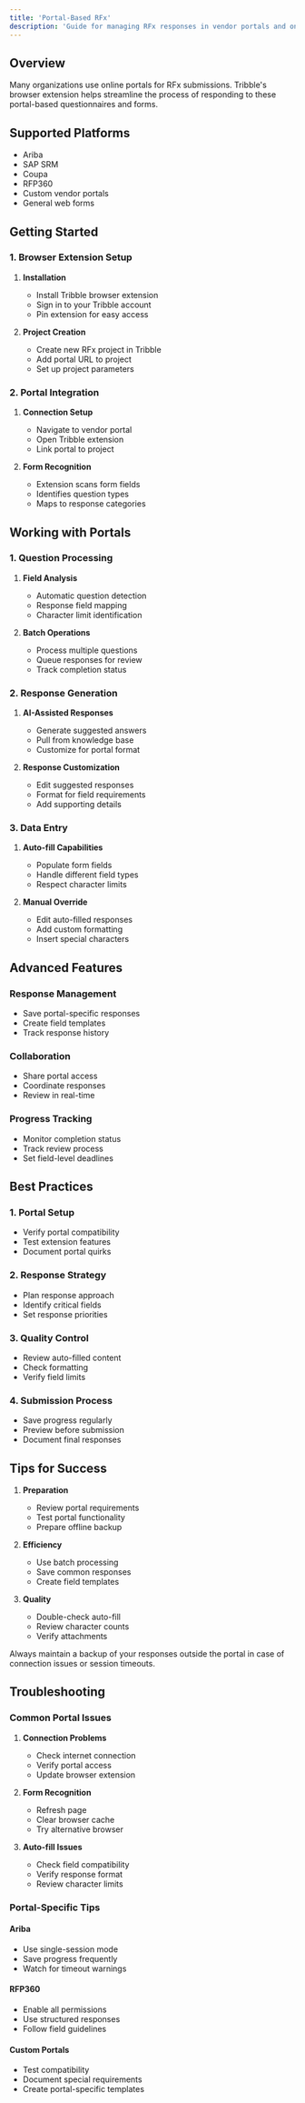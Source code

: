 ```yaml
---
title: 'Portal-Based RFx'
description: 'Guide for managing RFx responses in vendor portals and online forms using Tribble'
---
```


## Overview

Many organizations use online portals for RFx submissions. Tribble's browser extension helps streamline the process of responding to these portal-based questionnaires and forms.

## Supported Platforms

- Ariba
- SAP SRM
- Coupa
- RFP360
- Custom vendor portals
- General web forms

## Getting Started

### 1. Browser Extension Setup

1. **Installation**
   - Install Tribble browser extension
   - Sign in to your Tribble account
   - Pin extension for easy access

2. **Project Creation**
   - Create new RFx project in Tribble
   - Add portal URL to project
   - Set up project parameters

### 2. Portal Integration

1. **Connection Setup**
   - Navigate to vendor portal
   - Open Tribble extension
   - Link portal to project

2. **Form Recognition**
   - Extension scans form fields
   - Identifies question types
   - Maps to response categories

## Working with Portals

### 1. Question Processing

1. **Field Analysis**
   - Automatic question detection
   - Response field mapping
   - Character limit identification

2. **Batch Operations**
   - Process multiple questions
   - Queue responses for review
   - Track completion status

### 2. Response Generation

1. **AI-Assisted Responses**
   - Generate suggested answers
   - Pull from knowledge base
   - Customize for portal format

2. **Response Customization**
   - Edit suggested responses
   - Format for field requirements
   - Add supporting details

### 3. Data Entry

1. **Auto-fill Capabilities**
   - Populate form fields
   - Handle different field types
   - Respect character limits

2. **Manual Override**
   - Edit auto-filled responses
   - Add custom formatting
   - Insert special characters

## Advanced Features

### Response Management
- Save portal-specific responses
- Create field templates
- Track response history

### Collaboration
- Share portal access
- Coordinate responses
- Review in real-time

### Progress Tracking
- Monitor completion status
- Track review process
- Set field-level deadlines

## Best Practices

### 1. Portal Setup
- Verify portal compatibility
- Test extension features
- Document portal quirks

### 2. Response Strategy
- Plan response approach
- Identify critical fields
- Set response priorities

### 3. Quality Control
- Review auto-filled content
- Check formatting
- Verify field limits

### 4. Submission Process
- Save progress regularly
- Preview before submission
- Document final responses

## Tips for Success

1. **Preparation**
   - Review portal requirements
   - Test portal functionality
   - Prepare offline backup

2. **Efficiency**
   - Use batch processing
   - Save common responses
   - Create field templates

3. **Quality**
   - Double-check auto-fill
   - Review character counts
   - Verify attachments

<Note>
Always maintain a backup of your responses outside the portal in case of connection issues or session timeouts.
</Note>

## Troubleshooting

### Common Portal Issues

1. **Connection Problems**
   - Check internet connection
   - Verify portal access
   - Update browser extension

2. **Form Recognition**
   - Refresh page
   - Clear browser cache
   - Try alternative browser

3. **Auto-fill Issues**
   - Check field compatibility
   - Verify response format
   - Review character limits

### Portal-Specific Tips

#### Ariba
- Use single-session mode
- Save progress frequently
- Watch for timeout warnings

#### RFP360
- Enable all permissions
- Use structured responses
- Follow field guidelines

#### Custom Portals
- Test compatibility
- Document special requirements
- Create portal-specific templates 